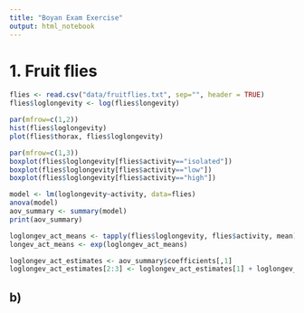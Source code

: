 ```yaml
---
title: "Boyan Exam Exercise"
output: html_notebook
---
```


# 1. Fruit flies

```r
flies <- read.csv("data/fruitflies.txt", sep="", header = TRUE)
flies$loglongevity <- log(flies$longevity)

par(mfrow=c(1,2))
hist(flies$loglongevity)
plot(flies$thorax, flies$loglongevity)

par(mfrow=c(1,3))
boxplot(flies$loglongevity[flies$activity=="isolated"])
boxplot(flies$loglongevity[flies$activity=="low"])
boxplot(flies$loglongevity[flies$activity=="high"])
```

```r
model <- lm(loglongevity~activity, data=flies)
anova(model)
aov_summary <- summary(model)
print(aov_summary)
```
```r
loglongev_act_means <- tapply(flies$loglongevity, flies$activity, mean)
longev_act_means <- exp(loglongev_act_means)

loglongev_act_estimates <- aov_summary$coefficients[,1]
loglongev_act_estimates[2:3] <- loglongev_act_estimates[1] + loglongev_act_estimates[2:3]
```

## b)

```r

```

